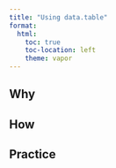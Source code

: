 ```yaml
---
title: "Using data.table"
format:
  html:
    toc: true
    toc-location: left
    theme: vapor
---
```


## Why

## How

## Practice